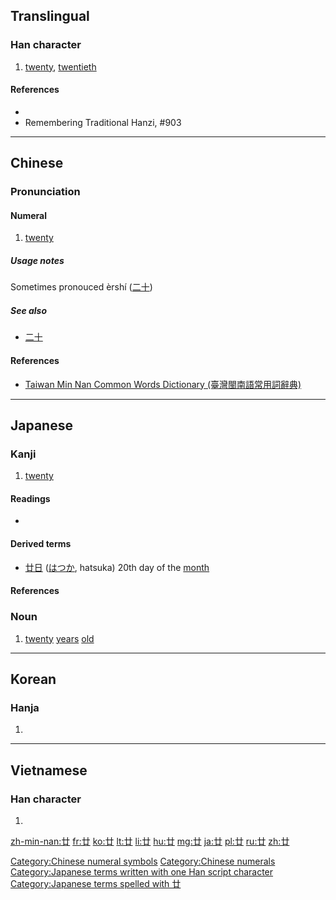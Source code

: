 {{also|廾}}
==Translingual==

===Han character===
{{Han char|rn=55|rad=廾|as=01|sn=4|four=4477<sub>0</sub>|canj=廿 (T)}}

# [[twenty]], [[twentieth]]

====References====
* {{Han ref|kx=0353.100|dkj=09586|dj=0668.090|hdz=10059.020|uh=5EFF|ud=24319|bh=A4DC|bd=42204}}
* Remembering Traditional Hanzi, #903

[[Category:Chinese numeral symbols]]
[[Category:Chinese numerals]]

----

==Chinese==
{{zh-forms}}

===Pronunciation===
{{zh-pron
|m=niàn,pán
|c=jaa6,je6,nim6
|h=
|mn=jia̍p/lia̍p
|w=
|mc=y
|oc=y
|ma=|ma2=
|cat=num,a
}}

====Numeral====
{{zh-num|ts}}

# [[twenty]]

=====Usage notes=====
Sometimes pronouced èrshí ([[二十]])

=====See also=====
* [[二十#Mandarin|二十]]

====References====
*[http://twblg.dict.edu.tw/holodict_new/result_detail.jsp?n_no=799&curpage=1&sample=%E5%BB%BF&radiobutton=1&querytarget=1&limit=20&pagenum=1&rowcount=2 Taiwan Min Nan Common Words Dictionary (臺灣閩南語常用詞辭典)]

----

==Japanese==

===Kanji===
{{ja-kanji|grade=n|rs=廾01}}

# [[twenty]]

====Readings====
* {{ja-readings|on=[[じゅう]] (jū), [[にゅう]] (nyū)|kun=[[にじゅう]] (nijuu)|nanori=[[はつ]], (hatsu)}}

====Derived terms====
* [[廿日]] ([[はつか]], hatsuka) 20th day of the [[month]]

====References====
{{ja-kref
|jis= 467B
|ku= 3891
|shift= 93F9
|euc= C6FB
|freq= ''not ranked''
|nelson= 1550
|newnelson= 1662
|halpern= 3449
|kld= ''not listed''
|heisig=	1190
|tuttle= 0a4.36
}}

===Noun===
{{ja-noun|k|hira=はたち|rom=hatachi|hidx=はたち}}

# [[twenty]] [[years]] [[old]] {{context|archaic|lang=ja|sort=はたち}}

[[Category:Japanese terms written with one Han script character]]
[[Category:Japanese terms spelled with 廿]]

----

==Korean==

===Hanja===
{{ko-hanja|hangeul=입|rv=ip|mr=ip}}

# {{defn|lang=ko|sort=廾01}}

----

==Vietnamese==

===Han character===
{{vi-readings|rs=廾01| hanviet = [[niệm]], [[trấp]], [[trập]], [[nhập]]}}

# {{defn|lang=vi|sort=廾01}}

[[zh-min-nan:廿]]
[[fr:廿]]
[[ko:廿]]
[[lt:廿]]
[[li:廿]]
[[hu:廿]]
[[mg:廿]]
[[ja:廿]]
[[pl:廿]]
[[ru:廿]]
[[zh:廿]]